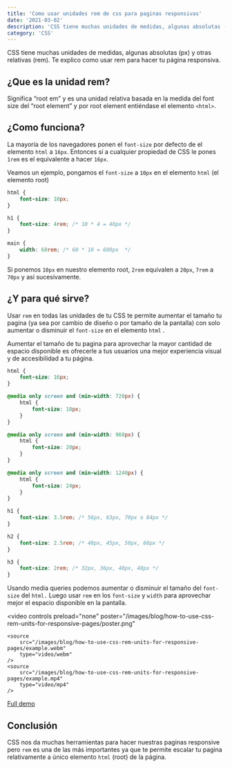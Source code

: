 ```yaml
---
title: 'Como usar unidades rem de css para paginas responsivas'
date: '2021-03-02'
description: 'CSS tiene muchas unidades de medidas, algunas absolutas (px) y otras relativas (rem). Te explico como usar rem para hacer tu página responsiva'
category: 'CSS'
---
```


CSS tiene muchas unidades de medidas, algunas absolutas (px) y otras relativas (rem). Te explico como usar rem para hacer tu página responsiva.

## ¿Que es la unidad rem?

Significa “root em” y es una unidad relativa basada en la medida del font size del “root element” y por root element entiéndase el elemento `<html>`.

## ¿Como funciona?

La mayoría de los navegadores ponen el `font-size` por defecto de el elemento `html` a `16px`. Entonces sí a cualquier propiedad de CSS le pones `1rem` es el equivalente a hacer `16px`.

Veamos un ejemplo, pongamos el `font-size` a `10px` en el elemento `html` (el elemento root)

```css
html {
    font-size: 10px;
}

h1 {
    font-size: 4rem; /* 10 * 4 = 40px */
}

main {
    width: 60rem; /* 60 * 10 = 600px  */
}
```

Si ponemos `10px` en nuestro elemento root, `2rem` equivalen a `20px`, `7rem` a `70px` y así sucesivamente.

## ¿Y para qué sirve?

Usar `rem` en todas las unidades de tu CSS te permite aumentar el tamaño tu pagina (ya sea por cambio de diseño o por tamaño de la pantalla) con solo aumentar o disminuir el `font-size` en el elemento `html` .

Aumentar el tamaño de tu pagina para aprovechar la mayor cantidad de espacio disponible es ofrecerle a tus usuarios una mejor experiencia visual y de accesibilidad a tu página.

```css
html {
    font-size: 16px;
}

@media only screen and (min-width: 720px) {
    html {
        font-size: 18px;
    }
}

@media only screen and (min-width: 960px) {
    html {
        font-size: 20px;
    }
}

@media only screen and (min-width: 1240px) {
    html {
        font-size: 24px;
    }
}

h1 {
    font-size: 3.5rem; /* 56px, 63px, 70px o 84px */
}

h2 {
    font-size: 2.5rem; /* 40px, 45px, 50px, 60px */
}

h3 {
    font-size: 2rem; /* 32px, 36px, 40px, 48px */
}
```

Usando media queries podemos aumentar o disminuir el tamaño del `font-size` del `html.` Luego usar `rem` en los `font-size` y `width` para aprovechar mejor el espacio disponible en la pantalla.

<video
    controls
    preload="none"
    poster="/images/blog/how-to-use-css-rem-units-for-responsive-pages/poster.png"
>
    <source
        src="/images/blog/how-to-use-css-rem-units-for-responsive-pages/example.webm"
        type="video/webm"
    />
    <source
        src="/images/blog/how-to-use-css-rem-units-for-responsive-pages/example.mp4"
        type="video/mp4"
    />
</video>

[Full demo](https://codepen.io/fmontes/pen/LYbQQpv)

## Conclusión

CSS nos da muchas herramientas para hacer nuestras paginas responsive pero `rem` es una de las más importantes ya que te permite escalar tu pagina relativamente a único elemento `html` (root) de la página.
